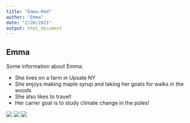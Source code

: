 ```yaml
---
title: "Emma.Rmd"
author: "Emma"
date: "2/26/2021"
output: html_document
---
```









## Emma
Some information about Emma:

* She lives on a farm in Upsate NY 
* She enjoys making maple syrup and taking her goats for walks in the woods
* She also likes to travel!
* Her carrer goal is to study climate change in the poles!

![](https://www.sciencemag.org/sites/default/files/styles/article_main_large/public/cc_20120702-1848_16x9.jpg?itok=embMTBY2)
![](https://previews.123rf.com/images/marcbruxelle/marcbruxelle1601/marcbruxelle160100063/50497435-pail-used-to-collect-sap-of-maple-trees-to-produce-maple-syrup-in-quebec-.jpg)
![](https://res.cloudinary.com/uktv/image/upload/v1379493010/jwmswcqgsybdnfwlah3c.jpg)

